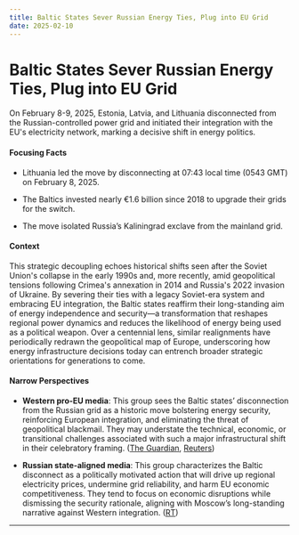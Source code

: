 ```yaml
---
title: Baltic States Sever Russian Energy Ties, Plug into EU Grid
date: 2025-02-10
---
```


# Baltic States Sever Russian Energy Ties, Plug into EU Grid

On February 8-9, 2025, Estonia, Latvia, and Lithuania disconnected from the Russian-controlled power grid and initiated their integration with the EU's electricity network, marking a decisive shift in energy politics.

#### Focusing Facts

- Lithuania led the move by disconnecting at 07:43 local time (0543 GMT) on February 8, 2025.

- The Baltics invested nearly €1.6 billion since 2018 to upgrade their grids for the switch.

- The move isolated Russia’s Kaliningrad exclave from the mainland grid.

#### Context

This strategic decoupling echoes historical shifts seen after the Soviet Union's collapse in the early 1990s and, more recently, amid geopolitical tensions following Crimea's annexation in 2014 and Russia's 2022 invasion of Ukraine. By severing their ties with a legacy Soviet-era system and embracing EU integration, the Baltic states reaffirm their long-standing aim of energy independence and security—a transformation that reshapes regional power dynamics and reduces the likelihood of energy being used as a political weapon. Over a centennial lens, similar realignments have periodically redrawn the geopolitical map of Europe, underscoring how energy infrastructure decisions today can entrench broader strategic orientations for generations to come.

#### Narrow Perspectives

- **Western pro-EU media**: This group sees the Baltic states’ disconnection from the Russian grid as a historic move bolstering energy security, reinforcing European integration, and eliminating the threat of geopolitical blackmail. They may understate the technical, economic, or transitional challenges associated with such a major infrastructural shift in their celebratory framing. ([The Guardian](https://www.theguardian.com/world/2025/feb/08/baltic-states-leave-russian-power-grid-in-closer-eu-integration), [Reuters](https://www.reuters.com/world/europe/lithuania-cuts-russian-power-grid-ties-baltics-prepare-link-with-eu-2025-02-08/))

- **Russian state‐aligned media**: This group characterizes the Baltic disconnect as a politically motivated action that will drive up regional electricity prices, undermine grid reliability, and harm EU economic competitiveness. They tend to focus on economic disruptions while dismissing the security rationale, aligning with Moscow’s long-standing narrative against Western integration. ([RT](https://www.rt.com/russia/612383-baltic-russia-brell-politically-motivated/))

---
